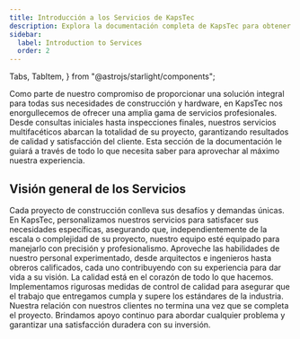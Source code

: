 ```yaml
---
title: Introducción a los Servicios de KapsTec
description: Explora la documentación completa de KapsTec para obtener una visión detallada de nuestras herramientas premium y servicios de construcción.
sidebar:
  label: Introduction to Services
  order: 2
---
```


  Tabs,
  TabItem,
} from "@astrojs/starlight/components";

Como parte de nuestro compromiso de proporcionar una solución integral para todas sus necesidades de construcción y hardware, en KapsTec nos enorgullecemos de ofrecer una amplia gama de servicios profesionales. Desde consultas iniciales hasta inspecciones finales, nuestros servicios multifacéticos abarcan la totalidad de su proyecto, garantizando resultados de calidad y satisfacción del cliente. Esta sección de la documentación le guiará a través de todo lo que necesita saber para aprovechar al máximo nuestra experiencia.

## Visión general de los Servicios

<Tabs>
  <TabItem label="Soluciones Personalizadas">
    Cada proyecto de construcción conlleva sus desafíos y demandas únicas. En KapsTec, personalizamos nuestros servicios para satisfacer sus necesidades específicas, asegurando que, independientemente de la escala o complejidad de su proyecto, nuestro equipo esté equipado para manejarlo con precisión y profesionalismo.
  </TabItem>
  <TabItem label="Equipo Experto">
    Aproveche las habilidades de nuestro personal experimentado, desde arquitectos e ingenieros hasta obreros calificados, cada uno contribuyendo con su experiencia para dar vida a su visión.
  </TabItem>
   <TabItem label="Compromiso con la Calidad">
    La calidad está en el corazón de todo lo que hacemos. Implementamos rigurosas medidas de control de calidad para asegurar que el trabajo que entregamos cumpla y supere los estándares de la industria.
  </TabItem>
   <TabItem label="Soporte Continuo">
    Nuestra relación con nuestros clientes no termina una vez que se completa el proyecto. Brindamos apoyo continuo para abordar cualquier problema y garantizar una satisfacción duradera con su inversión.
  </TabItem>
</Tabs>

